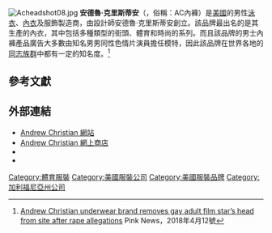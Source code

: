 {{refimprove|time=2019-02-18T06:29:04+00:00}}
{{Infobox company
| company_name = Andrew Christian - International
| company_logo = 
| company_type = 私人
| foundation = 2001 <!-- this parameter modifies "Founded" -->
| founder = Andrew Christian、Jeff White
| location_city = [[加州|加州]][[荷里活|荷里活]]
| location_country = 美國
| location = <!-- this parameter modifies "Headquarters" -->
| area_served = 全球
| industry = [[時裝|時裝]]
| products = 男性[[泳衣|泳衣]]、[[內衣|內衣]]及服飾
| company_slogan = Somethings are better with attitude
| homepage = [http://www.andrewchristian.com/ andrewchristian.com]
| footnotes = 
}}
[[Image:Acheadshot08.jpg|thumb]]
'''安德魯·克里斯蒂安'''（{{lang-en|Andrew Christian}}，俗稱：AC內褲）是[[美國|美國]]的男性[[泳衣|泳衣]]、[[內衣|內衣]]及服飾製造商，由設計師安德魯·克里斯蒂安創立。該品牌最出名的是其生產的內衣，其中包括多種類型的街頭、體育和時尚的系列。而且該品牌的男士內褲產品廣告大多數由知名男男同性色情片演員擔任模特，因此該品牌在世界各地的[[男同性戀者|同志族群]]中都有一定的知名度。<ref>[https://www.pinknews.co.uk/2018/02/13/andrew-christian-removes-head-from-topher-dimaggio-after-rape-accusations/ Andrew Christian underwear brand removes gay adult film star’s head from site after rape allegations] {{Wayback|url=https://www.pinknews.co.uk/2018/02/13/andrew-christian-removes-head-from-topher-dimaggio-after-rape-accusations/ |date=20210211043446 }} Pink News，2018年4月12號</ref>

== 參考文獻 ==
{{reflist}}

== 外部連結 ==
* [http://www.andrewchristian.com Andrew Christian 網站] {{Wayback|url=http://www.andrewchristian.com/ |date=20210302172329 }}
* [http://www.andrewchristianshop.com Andrew Christian 網上商店] {{Wayback|url=http://www.andrewchristianshop.com/ |date=20130814183358 }}
* {{weibo|andrewchristiancn}}
* {{IMDB|2888322}} 

{{男性內衣}}
[[Category:體育服裝|Category:體育服裝]]
[[Category:美國服裝公司|Category:美國服裝公司]]
[[Category:美國服裝品牌|Category:美國服裝品牌]]
[[Category:加利福尼亞州公司|Category:加利福尼亞州公司]]
{{Fashion-stub}}